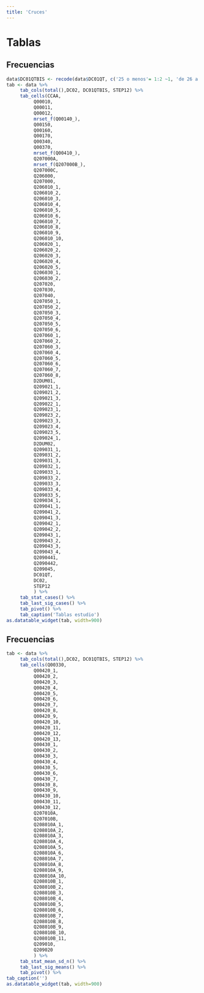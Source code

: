 ```yaml
---
title: 'Cruces'
---
```


# Tablas

## Frecuencias

```r
data$DC01QTBIS <- recode(data$DC01QT, c('25 o menos'= 1:2 ~1, 'de 26 a 44'=3:4 ~2, '45 o más'= c(4:6,999) ~3))
tab <- data %>%
     tab_cols(total(),DC02, DC01QTBIS, STEP12) %>% 
     tab_cells(CCAA,
          Q00010,
          Q00011,
          Q00012,
          mrset_f(Q00140_),
          Q00150,
          Q00160,
          Q00170,
          Q00340,
          Q00370,
          mrset_f(Q00410_),
          Q207000A,
          mrset_f(Q207000B_),
          Q207000C,
          Q206000,
          Q207000,
          Q206010_1,
          Q206010_2,
          Q206010_3,
          Q206010_4,
          Q206010_5,
          Q206010_6,
          Q206010_7,
          Q206010_8,
          Q206010_9,
          Q206010_10,
          Q206020_1,
          Q206020_2,
          Q206020_3,
          Q206020_4,
          Q206020_5,
          Q206030_1,
          Q206030_2,
          Q207020,
          Q207030,
          Q207040,
          Q207050_1,
          Q207050_2,
          Q207050_3,
          Q207050_4,
          Q207050_5,
          Q207050_6,
          Q207060_1,
          Q207060_2,
          Q207060_3,
          Q207060_4,
          Q207060_5,
          Q207060_6,
          Q207060_7,
          Q207060_8,
          D2DUM01,
          Q209021_1,
          Q209021_2,
          Q209021_3,
          Q209022_1,
          Q209023_1,
          Q209023_2,
          Q209023_3,
          Q209023_4,
          Q209023_5,
          Q209024_1,
          D2DUM02,
          Q209031_1,
          Q209031_2,
          Q209031_3,
          Q209032_1,
          Q209033_1,
          Q209033_2,
          Q209033_3,
          Q209033_4,
          Q209033_5,
          Q209034_1,
          Q209041_1,
          Q209041_2,
          Q209041_3,
          Q209042_1,
          Q209042_2,
          Q209043_1,
          Q209043_2,
          Q209043_3,
          Q209043_4,
          Q2090441,
          Q2090442,
          Q209045,
          DC01QT,
          DC02,
          STEP12
          ) %>%
     tab_stat_cases() %>%
     tab_last_sig_cases() %>% 
     tab_pivot() %>% 
     tab_caption('Tablas estudio')
as.datatable_widget(tab, width=900)
```


## Frecuencias

```r
tab <- data %>%
     tab_cols(total(),DC02, DC01QTBIS, STEP12) %>% 
     tab_cells(Q00330,
          Q00420_1,
          Q00420_2,
          Q00420_3,
          Q00420_4,
          Q00420_5,
          Q00420_6,
          Q00420_7,
          Q00420_8,
          Q00420_9,
          Q00420_10,
          Q00420_11,
          Q00420_12,
          Q00420_13,
          Q00430_1,
          Q00430_2,
          Q00430_3,
          Q00430_4,
          Q00430_5,
          Q00430_6,
          Q00430_7,
          Q00430_8,
          Q00430_9,
          Q00430_10,
          Q00430_11,
          Q00430_12,
          Q207010A,
          Q207010B,
          Q208010A_1,
          Q208010A_2,
          Q208010A_3,
          Q208010A_4,
          Q208010A_5,
          Q208010A_6,
          Q208010A_7,
          Q208010A_8,
          Q208010A_9,
          Q208010A_10,
          Q208010B_1,
          Q208010B_2,
          Q208010B_3,
          Q208010B_4,
          Q208010B_5,
          Q208010B_6,
          Q208010B_7,
          Q208010B_8,
          Q208010B_9,
          Q208010B_10,
          Q208010B_11,
          Q209010,
          Q209020
          ) %>% 
     tab_stat_mean_sd_n() %>% 
     tab_last_sig_means() %>% 
     tab_pivot() %>% 
tab_caption('')
as.datatable_widget(tab, width=900)
```
